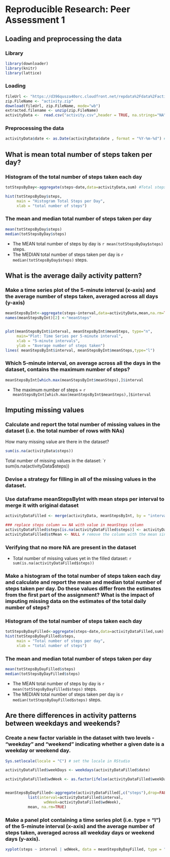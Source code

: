 # Reproducible Research: Peer Assessment 1 

## Loading and preprocessing the data

### Library
```r
library(downloader)
library(knitr)
library(lattice)
```

### Loading
```r
fileUrl <- "https://d396qusza40orc.cloudfront.net/repdata%2Fdata%2Factivity.zip"
zip.FileName <- "activity.zip"
download(fileUrl, zip.FileName, mode="wb")
extracted.filename <- unzip(zip.FileName)
activityData <-  read.csv("activity.csv",header = TRUE, na.strings="NA")
```

### Preprocessing the data
```r
activityData$date <- as.Date(activityData$date , format = "%Y-%m-%d") #Convert date to column with date type

```


## What is mean total number of steps taken per day?

### Histogram of the total number of steps taken each day
```r
totStepsByDay<-aggregate(steps~date,data=activityData,sum) #Total steps by day

hist(totStepsByDay$steps, 
     main = "Histogram Total Steps per Day",
     xlab = "total number of steps")

```

### The mean and median total number of steps taken per day
```r
mean(totStepsByDay$steps)
median(totStepsByDay$steps)
```

* The MEAN total number of steps by day is `r mean(totStepsByDay$steps)` steps.
* The MEDIAN total number of steps taken per day is `r median(totStepsByDay$steps)` steps.    

## What is the average daily activity pattern?

### Make a time series plot of the 5-minute interval (x-axis) and the average number of steps taken, averaged across all days (y-axis)

```r

meanStepsByInt<-aggregate(steps~interval,data=activityData,mean,na.rm=TRUE) #Mean by Interval
names(meanStepsByInt)[2] <-"meanSteps"


plot(meanStepsByInt$interval, meanStepsByInt$meanSteps, type="n", 
     main="Plot: Time Series per 5-minute interval",
     xlab = "5-minute intervals",
     ylab = "Average number of steps taken") 
lines( meanStepsByInt$interval, meanStepsByInt$meanSteps,type="l") 

```

### Which 5-minute interval, on average across all the days in the dataset, contains the maximum number of steps?

```r
meanStepsByInt[which.max(meanStepsByInt$meanSteps),]$interval
```

* The maximum number of steps = `r meanStepsByInt[which.max(meanStepsByInt$meanSteps),]$interval`

## Imputing missing values

### Calculate and report the total number of missing values in the dataset (i.e. the total number of rows with NAs)

How many missing value are there in the dataset?
```r
sum(is.na(activityData$steps))
```
Total number of missing values in the dataset: `r sum(is.na(activityData$steps))

### Devise a strategy for filling in all of the missing values in the dataset. 

### Use dataframe meanStepsByInt with mean steps per interval to merge it with original dataset

```r
activityDataFilled <- merge(activityData, meanStepsByInt, by = "interval", sort= FALSE) # merge activityData and meanStepsByInt dataframes

### replace steps column == NA with value in meanSteps column
activityDataFilled$steps[is.na(activityDataFilled$steps)] <- activityDataFilled$meanSteps[is.na(activityDataFilled$steps)] 
activityDataFilled$stMean <- NULL # remove the column with the mean since it is no longer needed
```


### Verifying that no more NA are present in the dataset

* Total number of missing values yet in the filled dataset: `r sum(is.na(activityDataFilled$steps))`


### Make a histogram of the total number of steps taken each day and calculate and report the mean and median total number of steps taken per day. Do these values differ from the estimates from the first part of the assignment? What is the impact of imputing missing data on the estimates of the total daily number of steps?


### Histogram of the total number of steps taken each day

```r

totStepsByDayFilled<-aggregate(steps~date,data=activityDataFilled,sum)
hist(totStepsByDayFilled$steps, 
     main = "Total number of steps per day",
     xlab = "total number of steps")

```

### The mean and median total number of steps taken per day

```r
mean(totStepsByDayFilled$steps)
median(totStepsByDayFilled$steps)
```

* The MEAN total number of steps by day is `r mean(totStepsByDayFilled$steps)` steps.
* The MEDIAN total number of steps taken per day is `r median(totStepsByDayFilled$steps)` steps.    

## Are there differences in activity patterns between weekdays and weekends?

### Create a new factor variable in the dataset with two levels - "weekday" and "weekend" indicating whether a given date is a weekday or weekend day.


```r
Sys.setlocale(locale = "C") # set the locale in RStudio

activityDataFilled$weekDays <- weekdays(activityDataFilled$date)

activityDataFilled$wdWeek <- as.factor(ifelse(activityDataFilled$weekDays %in% c("Saturday", "Sunday"), "weekend", "weekday"))


meanStepsByDayFilled<-aggregate(activityDataFilled[,c("steps"),drop=FALSE],
          list(interval=activityDataFilled$interval, 
                 wdWeek=activityDataFilled$wdWeek), 
          mean, na.rm=TRUE)
```

### Make a panel plot containing a time series plot (i.e. type = "l") of the 5-minute interval (x-axis) and the average number of steps taken, averaged across all weekday days or weekend days (y-axis).

```r
xyplot(steps ~ interval | wdWeek, data = meanStepsByDayFilled, type = "l", layout = c(1, 2), main = "", xlab = "Interval", ylab = "Number of steps")
```
